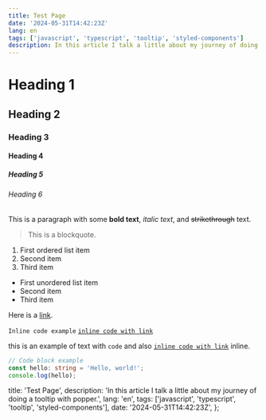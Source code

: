 ```yaml
---
title: Test Page
date: '2024-05-31T14:42:23Z'
lang: en
tags: ['javascript', 'typescript', 'tooltip', 'styled-components']
description: In this article I talk a little about my journey of doing a tooltip with popper.
---
```


# Heading 1

## Heading 2

### Heading 3

#### Heading 4

##### Heading 5

###### Heading 6

This is a paragraph with some **bold text**, _italic text_, and ~~strikethrough~~ text.

> This is a blockquote.

1. First ordered list item
2. Second item
3. Third item

- First unordered list item
- Second item
- Third item

Here is a [link](https://example.com).

`Inline code example`
[`inline code with link`](https://example.com)

this is an example of text with `code` and also [`inline code with link`](https://example.com) inline.

```typescript
// Code block example
const hello: string = 'Hello, world!';
console.log(hello);
```

  title: 'Test Page',
  description: 'In this article I talk a little about my journey of doing a tooltip with popper.',
  lang: 'en',
  tags: ['javascript', 'typescript', 'tooltip', 'styled-components'],
  date: '2024-05-31T14:42:23Z',
};


